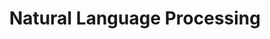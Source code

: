---
id: serverlessElasticsearchExploreYourDataMachineLearningNlp
slug: /serverless/elasticsearch/explore-your-data-ml-nlp
title: Natural Language Processing
# description: Description to be written
tags: [ 'serverless', 'elasticsearch', 'tbd' ]
---